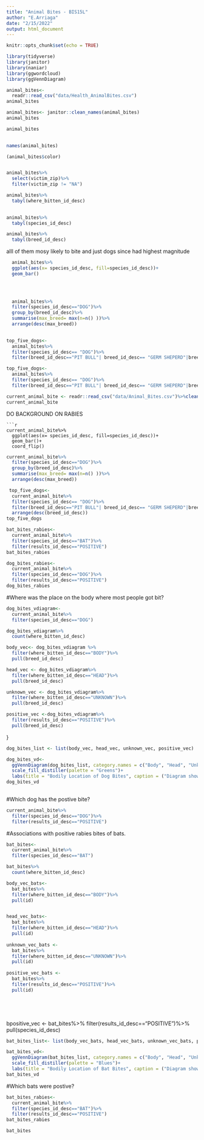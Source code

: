 ```yaml
---
title: "Animal Bites - BIS15L"
author: "E.Arriaga"
date: "2/15/2022"
output: html_document
---
```


```r
knitr::opts_chunk$set(echo = TRUE)
```

```r
library(tidyverse)
library(janitor)
library(naniar)
library(ggwordcloud)
library(ggVennDiagram)
```
```r
animal_bites<-
  readr::read_csv("data/Health_AnimalBites.csv")
animal_bites
```
```r
animal_bites<- janitor::clean_names(animal_bites)
animal_bites
```
```r
animal_bites
  

```
```r
names(animal_bites)
```
```r
(animal_bites$color)
```
```r

```
```r
animal_bites%>%
  select(victim_zip)%>%
  filter(victim_zip != "NA")
```
```r
animal_bites%>%
  tabyl(where_bitten_id_desc)
  
```
```r
animal_bites%>%
  tabyl(species_id_desc)
```
```r
animal_bites%>%
  tabyl(breed_id_desc)
```

alll of them 
mosy likely to bite 
and just dogs since had highest magnitude 
```r
  animal_bites%>%
  ggplot(aes(x= species_id_desc, fill=species_id_desc))+
  geom_bar()
 

  
```
```r
  animal_bites%>%
  filter(species_id_desc=="DOG")%>%
  group_by(breed_id_desc)%>%
  summarise(max_breed= max(n=n() ))%>%
  arrange(desc(max_breed))
  
```
```r
top_five_dogs<-
  animal_bites%>%
  filter(species_id_desc== "DOG")%>%
  filter(breed_id_desc=="PIT BULL"| breed_id_desc== "GERM SHEPERD"|breed_id_desc== "LABRADOR RETRIV"| breed_id_desc=="BOXER"|breed_id_desc== "CHICHAUHUA")

```

```r
top_five_dogs<-
  animal_bites%>%
  filter(species_id_desc== "DOG")%>%
  filter(breed_id_desc=="PIT BULL"| breed_id_desc== "GERM SHEPERD"|breed_id_desc== "LABRADOR RETRIV"| breed_id_desc=="BOXER"|breed_id_desc== "CHICHAUHUA")
```

```r
current_animal_bite <- readr::read_csv("data/Animal_Bites.csv")%>%clean_names()
current_animal_bite

```
DO BACKGROUND ON RABIES 

```
```r
current_animal_bite%>%
  ggplot(aes(x= species_id_desc, fill=species_id_desc))+
  geom_bar()+
  coord_flip()
```
```r
current_animal_bite%>%
  filter(species_id_desc=="DOG")%>%
  group_by(breed_id_desc)%>%
  summarise(max_breed= max(n=n() ))%>%
  arrange(desc(max_breed))
```
```r

 top_five_dogs<-
  current_animal_bite%>%
  filter(species_id_desc== "DOG")%>%
  filter(breed_id_desc=="PIT BULL"| breed_id_desc== "GERM SHEPERD"|breed_id_desc== "LABRADOR RETRIV"| breed_id_desc=="BOXER"|breed_id_desc== "CHICHAUHUA")%>%
  arrange(desc(breed_id_desc))
top_five_dogs

```
```r
bat_bites_rabies<-
  current_animal_bite%>%
  filter(species_id_desc=="BAT")%>%
  filter(results_id_desc=="POSITIVE")
bat_bites_rabies
```
```r
dog_bites_rabies<-
  current_animal_bite%>%
  filter(species_id_desc=="DOG")%>%
  filter(results_id_desc=="POSITIVE")
dog_bites_rabies
```
#Where was the place on the body where most people got bit? 
```r
dog_bites_vdiagram<-
  current_animal_bite%>%
  filter(species_id_desc=="DOG")
```

```r
dog_bites_vdiagram%>%
  count(where_bitten_id_desc)
```
```r
body_vec<- dog_bites_vdiagram %>%
  filter(where_bitten_id_desc=="BODY")%>%
  pull(breed_id_desc)
```

```r
head_vec <- dog_bites_vdiagram%>%
  filter(where_bitten_id_desc=="HEAD")%>%
  pull(breed_id_desc)
```

```r
unknown_vec <- dog_bites_vdiagram%>%
  filter(where_bitten_id_desc=="UNKNOWN")%>%
  pull(breed_id_desc)

positive_vec <-dog_bites_vdiagram%>%
  filter(results_id_desc=="POSITIVE")%>%
  pull(breed_id_desc)
```
}

```r
dog_bites_list <- list(body_vec, head_vec, unknown_vec, positive_vec)

dog_bites_vd<- 
  ggVennDiagram(dog_bites_list, category.names = c("Body", "Head", "Unknown", "Positive"))+
  scale_fill_distiller(palette = "Greens")+
  labs(title = "Bodily Location of Dog Bites", caption = ("Diagram shows the correlation of positive rabies bites and body part"))
dog_bites_vd
  

```
#Which dog has the postive bite?
```r
current_animal_bite%>%
  filter(species_id_desc=="DOG")%>%
  filter(results_id_desc=="POSITIVE")
```


#Associations with positive rabies bites of bats. 
```r
bat_bites<-
  current_animal_bite%>%
  filter(species_id_desc=="BAT")

bat_bites%>%
  count(where_bitten_id_desc)
```
```r
body_vec_bats<-
  bat_bites%>%
  filter(where_bitten_id_desc=="BODY")%>%
  pull(id)


head_vec_bats<- 
  bat_bites%>%
  filter(where_bitten_id_desc=="HEAD")%>%
  pull(id)
  
unknown_vec_bats <- 
  bat_bites%>%
  filter(where_bitten_id_desc=="UNKNOWN")%>%
  pull(id)
 
positive_vec_bats <- 
  bat_bites%>%
  filter(results_id_desc=="POSITIVE")%>%
  pull(id)



  
```
bpositive_vec <- bat_bites%>%
  filter(results_id_desc=="POSITIVE")%>%
  pull(species_id_desc)
```r
bat_bites_list<- list(body_vec_bats, head_vec_bats, unknown_vec_bats, positive_vec_bats)

bat_bites_vd<- 
  ggVennDiagram(bat_bites_list, category.names = c("Body", "Head", "Unknown", "Positive"))+
  scale_fill_distiller(palette = "Blues")+
  labs(title = "Bodily Location of Bat Bites", caption = ("Diagram shows the correlation of positive rabies bites and body part"))
bat_bites_vd
```
#Which bats were postive?
```r
bat_bites_rabies<-
  current_animal_bite%>%
  filter(species_id_desc=="BAT")%>%
  filter(results_id_desc=="POSITIVE")
bat_bites_rabies
```

```r
bat_bites
```

